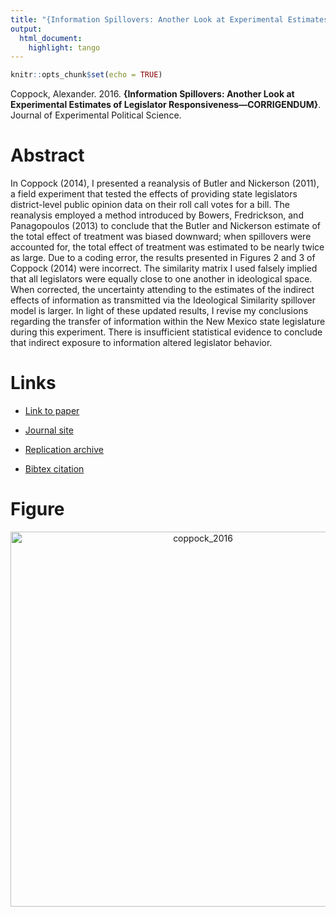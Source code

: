 ```yaml
---
title: "{Information Spillovers: Another Look at Experimental Estimates of Legislator Responsiveness---CORRIGENDUM}"
output:
  html_document:
    highlight: tango
---
```


```r
knitr::opts_chunk$set(echo = TRUE)
```

Coppock, Alexander. 2016. <b>{Information Spillovers: Another Look at Experimental Estimates of Legislator Responsiveness---CORRIGENDUM}</b>. Journal of Experimental Political Science.

# Abstract
In Coppock (2014), I presented a reanalysis of Butler and Nickerson (2011), a field experiment that tested the effects of providing state legislators district-level public opinion data on their roll call votes for a bill. The reanalysis employed a method introduced by Bowers, Fredrickson, and Panagopoulos (2013) to conclude that the Butler and Nickerson estimate of the total effect of treatment was biased downward; when spillovers were accounted for, the total effect of treatment was estimated to be nearly twice as large. Due to a coding error, the results presented in Figures 2 and 3 of Coppock (2014) were incorrect. The similarity matrix I used falsely implied that all legislators were equally close to one another in ideological space. When corrected, the uncertainty attending to the estimates of the indirect effects of information as transmitted via the Ideological Similarity spillover model is larger. In light of these updated results, I revise my conclusions regarding the transfer of information within the New Mexico state legislature during this experiment. There is insufficient statistical evidence to conclude that indirect exposure to information altered legislator behavior.

# Links
 - <a href='coppock_2016.pdf' target='_blank'>Link to paper</a>
 - <a href='https://doi.org/10.1017/XPS.2016.8'target='_blank'>Journal site</a>
 - <a href='https://doi.org/10.7910/DVN/28664'target='_blank'>Replication archive</a>


 - <a href='coppock_2016.txt'target='_blank'>Bibtex citation</a>

# Figure
<center><img src="display_figures/coppock_2016_display.png" alt="coppock_2016" width="600"></center>